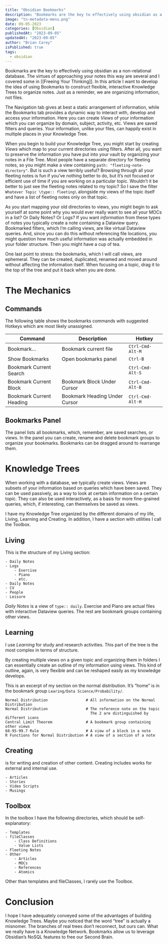 ```yaml
---
title: "Obsidian Bookmarks"
description: "Bookmarks are the key to effectively using obsidian as a non-relational database. "
image: "tn-metadata-menu.png"
date: 09-05-2023
categories: [Obsidian]
publishedAt: "2023-09-05"
updatedAt: "2023-09-05"
author: "Brian Carey"
isPublished: true
tags:
  - obsidian
---
```


Bookmarks are the key to effectively using obsidian as a non-relational database. The virtues of approaching your notes this way are several and I covered some in [[Freeing Your Thinking]]. In this article I want to develop the idea of using Bookmarks to construct flexible, interactive Knowledge Trees to organize notes. Just as a reminder, we are organizing information, not files.

The Navigation tab gives at best a static arrangement of information, while the Bookmarks tab provides a dynamic way to interact with, develop and access your information. Here you can create _Views_ of your information which you can organize by domain, subject, activity, etc. Views are saved filters and queries. Your information, unlike your files, can happily exist in multiple places in your Knowledge Tree.

When you begin to build your Knowledge Tree, you might start by creating _Views_ which map to your current directories using filters. After all, you want to preserve the information you have put into your vault by organizing your notes in a File Tree. Most people have a separate directory for fleeting notes, so you might make a view containing `path: "fleeting-note-directory"`. But is such a view terribly useful? Browsing through all your fleeting notes is fun if you've nothing better to do, but it's not focused or efficient use of time if you are working on a particular topic. Wouldn't it be better to just see the fleeting notes related to my topic? So I save the filter `Whatever Topic \type:: fleeting\` alongside my views of the topic itself and have a list of fleeting notes only on that topic.

As you start mapping your old directories to views, you might begin to ask yourself at some point why you would ever really want to see all your MOCs in a list? Or Daily Notes? Or Logs? If you want _information_ from these types of notes you typically create a note containing a Dataview query. Bookmarked filters, which I'm calling views, are like virtual Dataview queries. And, since you can do this without referencing file locations, you might question how much useful information was actually embedded in your folder structure. Then you might have a cup of tea.

One last point to stress: the bookmarks, which I will call views, are ephemeral. They can be created, duplicated, renamed and moved around without affecting the information itself. When focusing on a topic, drag it to the top of the tree and put it back when you are done.

# The Mechanics

## Commands

The following table shows the bookmarks commands with suggested Hotkeys which are most likely unassigned.

| Command                  | Description                   | Hotkey           |
| ------------------------ | ----------------------------- | ---------------- |
| Bookmark...              | Bookmark current file         | `Ctrl-Cmd-Alt-M` |
| Show Bookmarks           | Open bookmarks panel          | `Ctrl-B`         |
| Bookmark Current Search  |                               | `Ctrl-Cmd-Alt-S` |
| Bookmark Current Block   | Bookmark Block Under Cursor   | `Ctrl-Cmd-Alt-B` |
| Bookmark Current Heading | Bookmark Heading Under Cursor | `Ctrl-Cmd-Alt-H` |

## Bookmarks Panel

The panel lists all bookmarks, which, remember, are saved searches, or views. In the panel you can create, rename and delete bookmark groups to organize your bookmarks. Bookmarks can be dragged around to rearrange them.

# Knowledge Trees

When working with a database, we typically create views. Views are subsets of your information based on queries which have been saved. They can be used passively, as a way to look at certain information on a certain topic. They can also be used interactively, as a basis for more fine-grained queries, which, if interesting, can themselves be saved as views.

I have my Knowledge Tree organized by the different domains of my life, Living, Learning and Creating. In addition, I have a section with utilities I call the Toolbox.

## Living

This is the structure of my Living section:

```
- Daily Notes
- Logs
	- Exercise
	- Piano
	- etc.
- Daily Notes
- CV
- People
- Leisure
```

_Daily Notes_ is a view of `type:: daily`. Exercise and Piano are actual files with interactive Dataview queries. The rest are bookmark groups containing other views.

## Learning

I use _Learning_ for study and research activities. This part of the tree is the most complex in terms of structure.

By creating multiple views on a given topic and organizing them in folders I can essentially create an outline of my information using views. This kind of outline, again, is very flexible and can be reshaped easily as my knowledge develops.

This is an excerpt of my section on the normal distribution. It's "home" is in the bookmark group `Learing/Data Science/Probability/`.

```
Normal Distribution                 # All information on the Normal Distribution
Normal Distribution                 # The reference note on the topic
                                      The 2 are distinguished by different icons
Central Limit Theorem               # A bookmark group containing other views
68-95-99.7 Rule                     # A view of a block in a note
R Functions for Normal Distribution # A view of a section of a note
```

## Creating

is for writing and creation of other content. Creating includes works for external and internal use.

```
- Articles
- Stories
- Video Scripts
- Musings
```

## Toolbox

In the toolbox I have the following directories, which should be self-explanatory:

```
- Templates
- fileClasses
	- Class Definitions
	- Value Lists
- Fleeting Notes
- Other
	- Articles
	- MOCs
	- References
	- Atomics
```

Other than templates and fileClasses, I rarely use the Toolbox.

# Conclusion

I hope I have adequately conveyed some of the advantages of building Knowledge Trees. Maybe you noticed that the word "tree" is actually a misnomer. The branches of real trees don't reconnect, but ours can. What we really have is a Knowledge Network. Bookmarks allow us to leverage Obsidian's NoSQL features to free our Second Brain.
